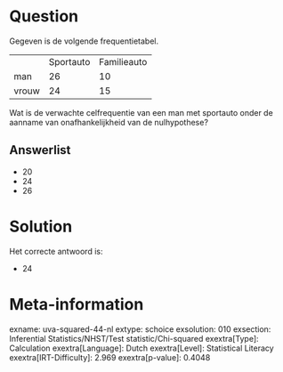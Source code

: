 Question
========

Gegeven is de volgende frequentietabel.

  ------- ----------- -------------
          Sportauto   Familieauto
  man     26          10
  vrouw   24          15
  ------- ----------- -------------

Wat is de verwachte celfrequentie van een man met sportauto onder de
aanname van onafhankelijkheid van de nulhypothese?

Answerlist
----------

* 20
* 24
* 26

Solution
========

Het correcte antwoord is: 

* 24

Meta-information
================
exname: uva-squared-44-nl
extype: schoice
exsolution: 010
exsection: Inferential Statistics/NHST/Test statistic/Chi-squared
exextra[Type]: Calculation
exextra[Language]: Dutch
exextra[Level]: Statistical Literacy
exextra[IRT-Difficulty]: 2.969
exextra[p-value]: 0.4048
